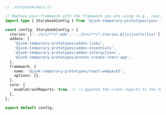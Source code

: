 ```ts
// .storybook/main.ts

// Replace your-framework with the framework you are using (e.g., react-webpack5, vue3-webpack5)
import type { StorybookConfig } from '@junk-temporary-prototypes/your-framework';

const config: StorybookConfig = {
  stories: ['../src/**/*.mdx', '../src/**/*.stories.@(js|jsx|ts|tsx)'],
  addons: [
    '@junk-temporary-prototypes/addon-links',
    '@junk-temporary-prototypes/addon-essentials',
    '@junk-temporary-prototypes/addon-interactions',
    '@junk-temporary-prototypes/preset-create-react-app',
  ],
  framework: {
    name: '@junk-temporary-prototypes/react-webpack5',
    options: {},
  },
  core: {
    enableCrashReports: true, // 👈 Appends the crash reports to the telemetry events
  },
};

export default config;
```
